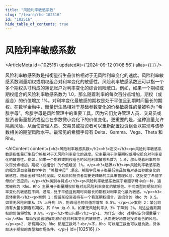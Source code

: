 ```yaml
---
title: "风险利率敏感系数"
slug: "/learn/rho-102516"
id: "102516"
hide_table_of_contents: true
---
```



# 风险利率敏感系数

<ArticleMeta id={102516} updatedAt={'2024-09-12 01:08:56'} alias={`[]`} />
<div className='border-solid border-b border-t-0 my-4 border-[var(--ifm-color-gray-300)]' />

风险利率敏感系数是指衡量衍生品价格相对于无风险利率变化的速度。风险利率敏感系数测量期权或期权组合对利率变化的敏感性。风险利率敏感系数还可以指一个多个期权头寸构成的簿记账户对利率变化的综合风险敞口。例如，如果一个期权或期权组合的风险利率敏感系数为 1.0，那么随着利率的每次百分点增加，期权（或组合）的价值增加 1%。对利率变化最敏感的期权是处于平值且到期时间最长的期权。在数学金融中，衡量衍生品相对于基础参数变化的价格敏感性的量被称为 “希腊字母”。希腊字母是风险管理中的重要工具，因为它们允许管理人员、交易员或投资者衡量投资或组合在参数微小变化下的价值变化。更重要的是，这种测量允许隔离风险，从而使管理人员、交易员或投资者可以重新配置投资组合以实现与该参数相关的期望风险水平。最常见的希腊字母有 Delta、Gamma、Vega、Theta 和 Rho。

<AIContent content={`<h2>风险利率敏感系数</h2><h3>定义</h3><p>风险利率敏感系数是指衡量衍生品价格相对于无风险利率变化的速度。它主要用于测量期权或期权组合对利率变化的敏感性。例如，如果一个期权或期权组合的风险利率敏感系数为 1.0，那么随着利率的每次百分点增加，期权（或组合）的价值增加 1%。</p><h3>起源</h3><p>风险利率敏感系数的概念源自金融数学中的 “希腊字母” 理论。希腊字母用于衡量衍生品价格对基础参数变化的敏感性。随着金融市场的发展，交易员和投资者需要更精确的工具来管理风险，这促使了希腊字母的广泛应用。</p><h3>类别与特点</h3><p>风险利率敏感系数属于希腊字母中的一种，通常被称为 Rho。Rho 主要用于衡量期权价格对无风险利率变化的敏感性。不同类型的期权对利率变化的敏感性不同，通常，处于平值且到期时间最长的期权对利率变化最为敏感。</p><h3>具体案例</h3><p>案例 1：假设某投资者持有一个看涨期权组合，该组合的 Rho 为 0.5。如果无风险利率从 2% 上升到 3%，则该组合的价值将增加 0.5%。</p><p>案例 2：某公司持有大量长期看跌期权，其 Rho 为-0.8。如果无风险利率从 3% 下降到 2%，则这些看跌期权的价值将增加 0.8%。</p><h3>常见问题</h3><p>1. 为什么 Rho 对期权定价很重要？<br/>Rho 帮助投资者理解期权价格对利率变化的敏感性，从而更好地管理投资组合的风险。</p><p>2. 所有期权的 Rho 都是正数吗？<br/>不，Rho 可以是正数也可以是负数，具体取决于期权的类型和市场条件。</p>`} id={102516} />

